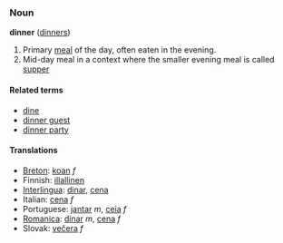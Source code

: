 ===Noun===
'''dinner''' ([[dinners]])

# Primary [[meal]] of the day, often eaten in the evening.
# Mid-day meal in a context where the smaller evening meal is called [[supper]]

====Related terms====
*[[dine]]
*[[dinner guest]]
*[[dinner party]]

====Translations====
*[[Breton]]: [[koan]] ''f''
*Finnish: [[illallinen]]
*[[Interlingua]]: [[dinar]], [[cena]]
*Italian: [[cena]] ''f''
*Portuguese: [[jantar]] ''m'', [[ceia]] ''f''
*[[Romanica]]: [[dinar]] ''m'', [[cena]] ''f''
*Slovak: [[večera]] ''f''